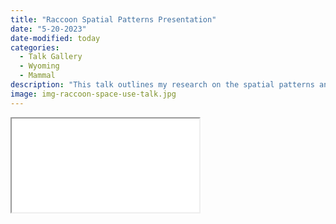 ```yaml
---
title: "Raccoon Spatial Patterns Presentation"
date: "5-20-2023"
date-modified: today
categories:
  - Talk Gallery
  - Wyoming
  - Mammal
description: "This talk outlines my research on the spatial patterns and home ranges of raccoons (*Procyon lotor*) in Laramie, Wyoming. It was presented at the UWSP College of Natural Resources Undergraduate Research Symposium and was in collaboration with the [Wyoming Raccoon Project](https://www.animalcognitionlab.org/wyoming-raccoon-project)."
image: img-raccoon-space-use-talk.jpg
---
```


<iframe class="slide-deck" src="slides-raccoon-space-use-talk.html"></iframe>
